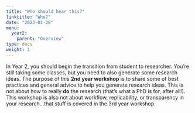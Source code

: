 ```yaml
---
title: "Who should hear this?"
linktitle: "Who?"
date: "2023-01-20"
menu:
  year2:
    parent: "Overview"
type: docs
weight: 1
---
```


In Year 2, you should begin the transition from student to researcher. You're still taking some classes, but you need to also generate some research ideas. The purpose of this **2nd year workshop** is to share some of best practices and general advice to help you generate research ideas. This is not about how to really **do** the research (that's what a PhD is for, after all!). This workshop is also not about workflow, replicability, or transparency in your research...that stuff is covered in the 3rd year workshop. 
